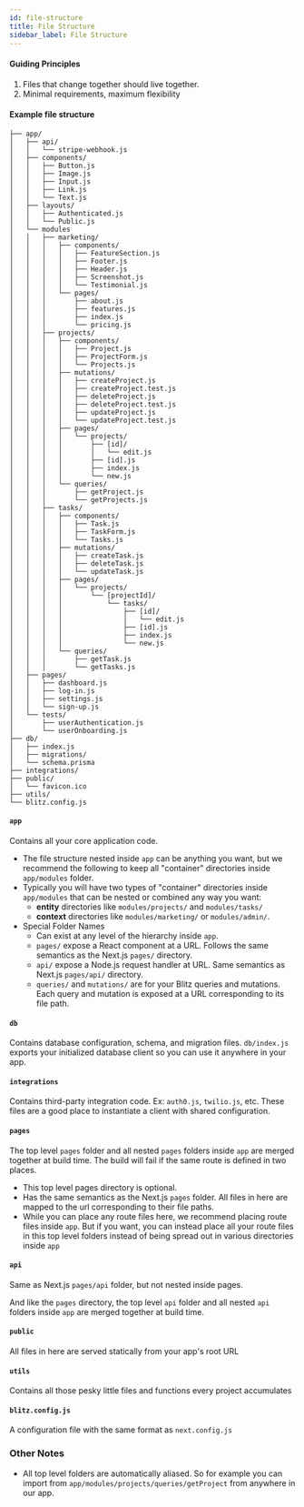 ```yaml
---
id: file-structure
title: File Structure
sidebar_label: File Structure
---
```


#### Guiding Principles

1. Files that change together should live together.
2. Minimal requirements, maximum flexibility

#### Example file structure

```
├── app/
│   ├── api/
│   │   └── stripe-webhook.js
│   ├── components/
│   │   ├── Button.js
│   │   ├── Image.js
│   │   ├── Input.js
│   │   ├── Link.js
│   │   └── Text.js
│   ├── layouts/
│   │   ├── Authenticated.js
│   │   └── Public.js
│   └── modules
│   │   ├── marketing/
│   │   │   ├── components/
│   │   │   │   ├── FeatureSection.js
│   │   │   │   ├── Footer.js
│   │   │   │   ├── Header.js
│   │   │   │   ├── Screenshot.js
│   │   │   │   └── Testimonial.js
│   │   │   └── pages/
│   │   │       ├── about.js
│   │   │       ├── features.js
│   │   │       ├── index.js
│   │   │       └── pricing.js
│   │   ├── projects/
│   │   │   ├── components/
│   │   │   │   ├── Project.js
│   │   │   │   ├── ProjectForm.js
│   │   │   │   └── Projects.js
│   │   │   ├── mutations/
│   │   │   │   ├── createProject.js
│   │   │   │   ├── createProject.test.js
│   │   │   │   ├── deleteProject.js
│   │   │   │   ├── deleteProject.test.js
│   │   │   │   ├── updateProject.js
│   │   │   │   └── updateProject.test.js
│   │   │   ├── pages/
│   │   │   │   └── projects/
│   │   │   │       ├── [id]/
│   │   │   │       │   └── edit.js
│   │   │   │       ├── [id].js
│   │   │   │       ├── index.js
│   │   │   │       └── new.js
│   │   │   └── queries/
│   │   │       ├── getProject.js
│   │   │       └── getProjects.js
│   │   ├── tasks/
│   │   │   ├── components/
│   │   │   │   ├── Task.js
│   │   │   │   ├── TaskForm.js
│   │   │   │   └── Tasks.js
│   │   │   ├── mutations/
│   │   │   │   ├── createTask.js
│   │   │   │   ├── deleteTask.js
│   │   │   │   └── updateTask.js
│   │   │   ├── pages/
│   │   │   │   └── projects/
│   │   │   │       └── [projectId]/
│   │   │   │           └── tasks/
│   │   │   │               ├── [id]/
│   │   │   │               │   └── edit.js
│   │   │   │               ├── [id].js
│   │   │   │               ├── index.js
│   │   │   │               └── new.js
│   │   │   └── queries/
│   │   │       ├── getTask.js
│   │   │       └── getTasks.js
│   ├── pages/
│   │   ├── dashboard.js
│   │   ├── log-in.js
│   │   ├── settings.js
│   │   └── sign-up.js
│   └── tests/
│       ├── userAuthentication.js
│       └── userOnboarding.js
├── db/
│   ├── index.js
│   ├── migrations/
│   └── schema.prisma
├── integrations/
├── public/
│   └── favicon.ico
├── utils/
└── blitz.config.js
```

#### `app`

Contains all your core application code.

- The file structure nested inside `app` can be anything you want, but we recommend the following to keep all "container" directories inside `app/modules` folder.
- Typically you will have two types of "container" directories inside `app/modules` that can be nested or combined any way you want:
  - **entity** directories like `modules/projects/` and `modules/tasks/`
  - **context** directories like `modules/marketing/` or `modules/admin/`.
- Special Folder Names
  - Can exist at any level of the hierarchy inside `app`.
  - `pages/` expose a React component at a URL. Follows the same semantics as the Next.js `pages/` directory.
  - `api/` expose a Node.js request handler at URL. Same semantics as Next.js `pages/api/` directory.
  - `queries/` and `mutations/` are for your Blitz queries and mutations. Each query and mutation is exposed at a URL corresponding to its file path.

#### `db`

Contains database configuration, schema, and migration files. `db/index.js` exports your initialized database client so you can use it anywhere in your app.

#### `integrations`

Contains third-party integration code. Ex: `auth0.js`, `twilio.js`, etc. These files are a good place to instantiate a client with shared configuration.

#### `pages`

The top level `pages` folder and all nested `pages` folders inside `app` are merged together at build time. The build will fail if the same route is defined in two places.

- This top level pages directory is optional.
- Has the same semantics as the Next.js `pages` folder. All files in here are mapped to the url corresponding to their file paths.
- While you can place any route files here, we recommend placing route files inside `app`. But if you want, you can instead place all your route files in this top level folders instead of being spread out in various directories inside `app`

#### `api`

Same as Next.js `pages/api` folder, but not nested inside pages.

And like the `pages` directory, the top level `api` folder and all nested `api` folders inside `app` are merged together at build time.

#### `public`

All files in here are served statically from your app's root URL

#### `utils`

Contains all those pesky little files and functions every project accumulates

#### `blitz.config.js`

A configuration file with the same format as `next.config.js`

### Other Notes

- All top level folders are automatically aliased. So for example you can import from `app/modules/projects/queries/getProject` from anywhere in our app.
